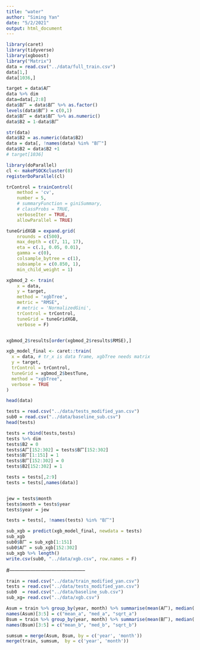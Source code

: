 ```yaml
---
title: "water"
author: "Siming Yan"
date: "5/2/2021"
output: html_document
---
```


```r
library(caret)
library(tidyverse)
library(xgboost)
library("Matrix")
data = read.csv("../data/full_train.csv")
data[1,]
data[1036,]
```

```r
target = data$A厂
data %>% dim
data=data[,2:8]
data$B厂 = data$B厂 %>% as.factor()
levels(data$B厂) = c(0,1)
data$B厂 = data$B厂 %>% as.numeric()
data$B2 = 1-data$B厂

str(data)
data$B2 = as.numeric(data$B2)
data = data[, !names(data) %in% "B厂"]
data$B2 = data$B2 +1
# target[1036]
```

```r
library(doParallel)
cl <- makePSOCKcluster(8)
registerDoParallel(cl)
```


```r
trControl = trainControl(
    method = 'cv',
    number = 5,
    # summaryFunction = giniSummary,
    # classProbs = TRUE,
    verboseIter = TRUE,
    allowParallel = TRUE)
```
 
```r
tuneGridXGB = expand.grid(
    nrounds = c(500),
    max_depth = c(7, 11, 17),
    eta = c(.1, 0.05, 0.01),
    gamma = c(0),
    colsample_bytree = c(1),
    subsample = c(0.850, 1), 
    min_child_weight = 1)

xgbmod_2 <- train(
    x = data,
    y = target,
    method = 'xgbTree',
    metric = "RMSE",
    # metric = 'NormalizedGini',
    trControl = trControl,
    tuneGrid = tuneGridXGB,
    verbose = F)


xgbmod_2$results[order(xgbmod_2$results$RMSE),]
```

```r
xgb_model_final <- caret::train(
  x = data, # tr_x is data frame, xgbTree needs matrix
  y = target,
  trControl = trControl,
  tuneGrid = xgbmod_2$bestTune,
  method = "xgbTree",
  verbose = TRUE
)
```

```r
head(data)
```

```r
tests = read.csv("../data/tests_modified_yan.csv")
sub0 = read.csv("../data/baseline_sub.csv")
head(tests)

tests = rbind(tests,tests)
tests %>% dim
tests$B2 = 0
tests$A厂[152:302] = tests$B厂[152:302]
tests$B厂[1:151] = 1
tests$B厂[152:302] = 0
tests$B2[152:302] = 1

tests = tests[,2:9]
tests = tests[,names(data)]


jew = tests$month
tests$month = tests$year
tests$year = jew

tests = tests[, !names(tests) %in% "B厂"]

```

```r
sub_xgb = predict(xgb_model_final, newdata = tests)
sub_xgb
sub0$B厂 = sub_xgb[1:151]
sub0$A厂 = sub_xgb[152:302]
sub_xgb %>% length()
write.csv(sub0, "../data/xgb.csv", row.names = F)
```

#--------------------------------------------

```r
train = read.csv("../data/train_modified_yan.csv")
tests = read.csv("../data/tests_modified_yan.csv")
sub0  = read.csv("../data/baseline_sub.csv")
sub_xg= read.csv("../data/xgb.csv")
```

```r
Asum = train %>% group_by(year, month) %>% summarise(mean(A厂), median(A厂), var(A厂)^.5)
names(Asum)[3:5] = c("mean_a", "med_a", "sqrt_a")
Bsum = train %>% group_by(year, month) %>% summarise(mean(B厂), median(B厂), var(B厂)^.5)
names(Bsum)[3:5] = c("mean_b", "med_b", "sqrt_b")
```
```r
sumsum = merge(Asum, Bsum, by = c('year', 'month'))
merge(train, sumsum,  by = c('year', 'month'))
```

